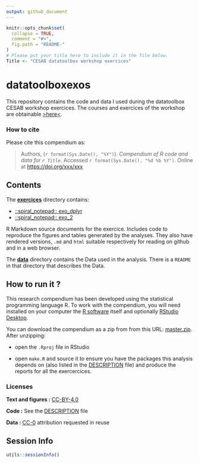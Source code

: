 ```yaml
---
output: github_document
---
```


<!-- README.md is generated from README.Rmd. Please edit that file -->

```r
knitr::opts_chunk$set(
  collapse = TRUE,
  comment = "#>",
  fig.path = "README-"
)
# Please put your title here to include it in the file below.
Title <- "CESAB datatoolbox workshop exercices"
```

# datatoolboxexos

This repository contains the code and data I used during the datatoolbox CESAB workshop exercices. The courses and exercices of the workshop are obtainable [>here<](https://github.com/FRBCesab/datatoolbox).

### How to cite

Please cite this compendium as:

> Authors, (`r format(Sys.Date(), "%Y")`). _Compendium of R code and data for `r Title`_. Accessed `r format(Sys.Date(), "%d %b %Y")`. Online at <https://doi.org/xxx/xxx>

## Contents

The [**exercices**](exercices/) directory contains:

  - [::spiral\_notepad:: exo_dplyr](/exercices/exo_dplyr.Rmd)
  - [::spiral\_notepad:: exo_2](/exercices/exo_2.Rmd)
  
R Markdown source documents for the exercice. Includes code to reproduce the figures and tables generated by the analyses. They also have rendered versions, `.md` and `html` suitable respectively for reading on github and in a web browser.

The [**data**](data/) directory contains the Data used in the analysis. There is a `README` in that directory that describes the Data.

## How to run it ?

This research compendium has been developed using the statistical programming
language R. To work with the compendium, you will need
installed on your computer the [R software](https://cloud.r-project.org/)
itself and optionally [RStudio Desktop](https://rstudio.com/products/rstudio/download/).

You can download the compendium as a zip from from this URL:
[master.zip](/archive/master.zip). After unzipping:

- open the `.Rproj` file in RStudio

- open `make.R` and source it to ensure you have the packages this analysis depends on (also listed in the [DESCRIPTION](/DESCRIPTION) file) and produce the reports for all the exercercices.

### Licenses

**Text and figures :**  [CC-BY-4.0](http://creativecommons.org/licenses/by/4.0/)

**Code :** See the [DESCRIPTION](DESCRIPTION) file

**Data :** [CC-0](http://creativecommons.org/publicdomain/zero/1.0/) attribution requested in reuse

## Session Info

```r
utils::sessionInfo()
```

